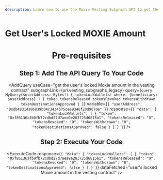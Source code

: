 ```yaml
---
description: Learn how to use the Moxie Vesting Subgraph API to get the user's locked Moxie amount in the vesting contract.
---
```



# Get User's Locked MOXIE Amount

<Header
  useCase="get the user's locked Moxie amount in the vesting contract"
  apiName="Moxie Vesting Subgraph"
/>

# Pre-requisites

<Prerequisites apiName="Moxie Vesting Subgraph" />

## Step 1: Add The API Query To Your Code

<AddQuery
  useCase="get the user's locked Moxie amount in the vesting contract"
  subgraphLink={url.vesting_subgraphs_legacy}
  query={`query MyQuery($userAddress: Bytes!) {
  tokenLockWallets(
    where: {beneficiary: $userAddress}
  ) {
    token
    tokensReleased
    tokensRevoked
    tokensWithdrawn
    tokenDestinationsApproved
  }
}`}
  variable={`{
  "userAddress": "0xdb48314a86839b04c3434575cee9346f20d9070e"
}`}
  response={`{
  "data": {
    "tokenLockWallets": [
      {
        "token": "0xf86136afb0fb72cdbd27d7aea9e283725d6815a1",
        "tokensReleased": "0",
        "tokensRevoked": "0",
        "tokensWithdrawn": "0",
        "tokenDestinationsApproved": false
      }
    ]
  }
}`}
/>

## Step 2: Execute Your Code

<ExecuteCode
  response={`{
  "data": {
    "tokenLockWallets": [
      {
        "token": "0xf86136afb0fb72cdbd27d7aea9e283725d6815a1",
        "tokensReleased": "0",
        "tokensRevoked": "0",
        "tokensWithdrawn": "0",
        "tokenDestinationsApproved": false
      }
    ]
  }
}`}
  dataFetched="user's locked Moxie amount in the vesting contract"
/>

<DeveloperSupport />

